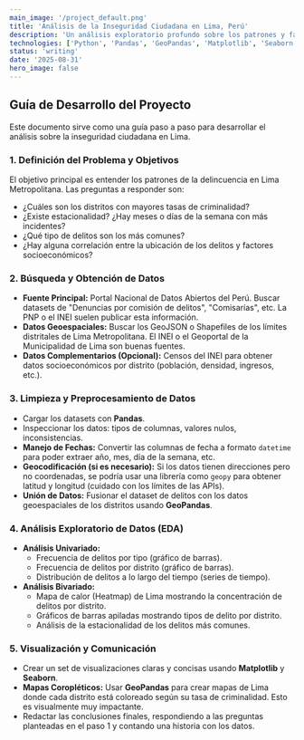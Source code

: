 ```yaml
---
main_image: '/project_default.png'
title: 'Análisis de la Inseguridad Ciudadana en Lima, Perú'
description: 'Un análisis exploratorio profundo sobre los patrones y factores de la delincuencia en Lima, Perú.'
technologies: ['Python', 'Pandas', 'GeoPandas', 'Matplotlib', 'Seaborn']
status: 'writing'
date: '2025-08-31'
hero_image: false
---
```


## Guía de Desarrollo del Proyecto

Este documento sirve como una guía paso a paso para desarrollar el análisis sobre la inseguridad ciudadana en Lima.

### 1. Definición del Problema y Objetivos

El objetivo principal es entender los patrones de la delincuencia en Lima Metropolitana. Las preguntas a responder son:

- ¿Cuáles son los distritos con mayores tasas de criminalidad?
- ¿Existe estacionalidad? ¿Hay meses o días de la semana con más incidentes?
- ¿Qué tipo de delitos son los más comunes?
- ¿Hay alguna correlación entre la ubicación de los delitos y factores socioeconómicos?

### 2. Búsqueda y Obtención de Datos

- **Fuente Principal:** Portal Nacional de Datos Abiertos del Perú. Buscar datasets de "Denuncias por comisión de delitos", "Comisarías", etc. La PNP o el INEI suelen publicar esta información.
- **Datos Geoespaciales:** Buscar los GeoJSON o Shapefiles de los límites distritales de Lima Metropolitana. El INEI o el Geoportal de la Municipalidad de Lima son buenas fuentes.
- **Datos Complementarios (Opcional):** Censos del INEI para obtener datos socioeconómicos por distrito (población, densidad, ingresos, etc.).

### 3. Limpieza y Preprocesamiento de Datos

- Cargar los datasets con **Pandas**.
- Inspeccionar los datos: tipos de columnas, valores nulos, inconsistencias.
- **Manejo de Fechas:** Convertir las columnas de fecha a formato `datetime` para poder extraer año, mes, día de la semana, etc.
- **Geocodificación (si es necesario):** Si los datos tienen direcciones pero no coordenadas, se podría usar una librería como `geopy` para obtener latitud y longitud (cuidado con los límites de las APIs).
- **Unión de Datos:** Fusionar el dataset de delitos con los datos geoespaciales de los distritos usando **GeoPandas**.

### 4. Análisis Exploratorio de Datos (EDA)

- **Análisis Univariado:**
  - Frecuencia de delitos por tipo (gráfico de barras).
  - Frecuencia de delitos por distrito (gráfico de barras).
  - Distribución de delitos a lo largo del tiempo (series de tiempo).
- **Análisis Bivariado:**
  - Mapa de calor (Heatmap) de Lima mostrando la concentración de delitos por distrito.
  - Gráficos de barras apiladas mostrando tipos de delito por distrito.
  - Análisis de la estacionalidad de los delitos más comunes.

### 5. Visualización y Comunicación

- Crear un set de visualizaciones claras y concisas usando **Matplotlib** y **Seaborn**.
- **Mapas Coropléticos:** Usar **GeoPandas** para crear mapas de Lima donde cada distrito está coloreado según su tasa de criminalidad. Esto es visualmente muy impactante.
- Redactar las conclusiones finales, respondiendo a las preguntas planteadas en el paso 1 y contando una historia con los datos.
